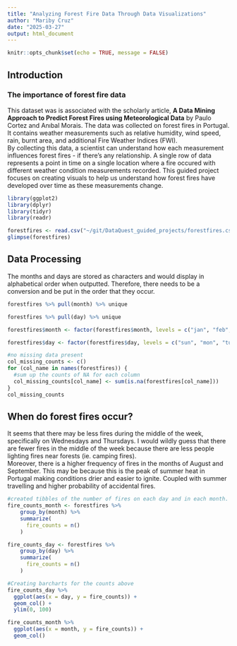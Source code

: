 ```yaml
---
title: "Analyzing Forest Fire Data Through Data Visualizations"
author: "Mariby Cruz"
date: "2025-03-27"
output: html_document
---
```


```r
knitr::opts_chunk$set(echo = TRUE, message = FALSE)
```

## Introduction
### The importance of forest fire data

This dataset was is associated with the scholarly article, **A Data Mining Approach to Predict Forest Fires using Meteorological Data** by Paulo Cortez and Anıbal Morais. The data was collected on forest fires in Portugal. It contains weather measurements such as relative humidity, wind speed, rain, burnt area, and additional Fire Weather Indices (FWI).  
By collecting this data, a scientist can understand how each measurement influences forest fires - if there's any relationship. A single row of data represents a point in time on a single location where a fire occured with different weather condition measurements recorded. 
This guided project focuses on creating visuals to help us understand how forest fires have developed over time as these measurements change. 


```r
library(ggplot2)
library(dplyr)
library(tidyr)
library(readr)
```

```r
forestfires <- read.csv("~/git/DataQuest_guided_projects/forestfires.csv")
glimpse(forestfires)
```

## Data Processing

The months and days are stored as characters and would display in alphabetical order when outputted. Therefore, there needs to be a conversion and be put in the order that they occur.

```r
forestfires %>% pull(month) %>% unique

forestfires %>% pull(day) %>% unique

forestfires$month <- factor(forestfires$month, levels = c("jan", "feb", "mar", "apr", "may", "jun", "jul", "aug", "sep", "oct", "nov", "dec"))

forestfires$day <- factor(forestfires$day, levels = c("sun", "mon", "tue", "wed", "thu", "fri", "sat")) 

#no missing data present
col_missing_counts <- c()
for (col_name in names(forestfires)) {
  #sum up the counts of NA for each column
  col_missing_counts[col_name] <- sum(is.na(forestfires[col_name]))
}
col_missing_counts
```

## When do forest fires occur?

It seems that there may be less fires during the middle of the week, specifically on Wednesdays and Thursdays. I would wildly guess that there are fewer fires in the middle of the week because there are less people lighting fires near forests (ie. camping fires).  
Moreover, there is a higher frequency of fires in the months of August and September. This may be because this is the peak of summer heat in Portugal making conditions drier and easier to ignite. Coupled with summer travelling and higher probability of accidental fires. 

```r
#created tibbles of the number of fires on each day and in each month.
fire_counts_month <- forestfires %>%
    group_by(month) %>%
    summarize(
      fire_counts = n()
    )

fire_counts_day <- forestfires %>%
    group_by(day) %>%
    summarize(
      fire_counts = n()
    )

#Creating barcharts for the counts above
fire_counts_day %>% 
  ggplot(aes(x = day, y = fire_counts)) +
  geom_col() +
  ylim(0, 100)

fire_counts_month %>%
  ggplot(aes(x = month, y = fire_counts)) +
  geom_col()
```


